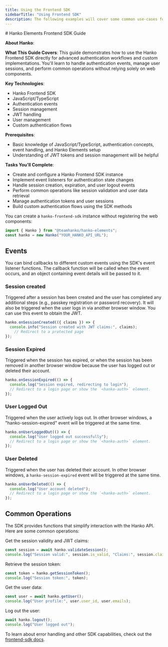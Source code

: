 ```yaml
---
title: Using the Frontend SDK
sidebarTitle: "Using Frontend SDK"
description: The following examples will cover some common use-cases for the `hanko-frontend-sdk` instance returned by the `register()` function, but please take a look into the [frontend-sdk docs](https://teamhanko.github.io/hanko/jsdoc/hanko-frontend-sdk/) for details.
---
```



<div class="hidden">
# Hanko Elements Frontend SDK Guide

**About Hanko**:
<HankoAbout />

**What This Guide Covers**: This guide demonstrates how to use the Hanko Frontend SDK directly for advanced authentication workflows and custom implementations. You'll learn to handle authentication events, manage user sessions, and perform common operations without relying solely on web components.

**Key Technologies**:
- Hanko Frontend SDK
- JavaScript/TypeScript
- Authentication events
- Session management
- JWT handling
- User management
- Custom authentication flows

**Prerequisites**:
- Basic knowledge of JavaScript/TypeScript, authentication concepts, event handling, and Hanko Elements setup
- Understanding of JWT tokens and session management will be helpful

**Tasks You'll Complete**: 
- Create and configure a Hanko Frontend SDK instance
- Implement event listeners for authentication state changes
- Handle session creation, expiration, and user logout events
- Perform common operations like session validation and user data retrieval
- Manage authentication tokens and user sessions
- Build custom authentication flows using the SDK methods
</div>

You can create a `hanko-frontend-sdk` instance without registering the web components:

```js
import { Hanko } from "@teamhanko/hanko-elements";
const hanko = new Hanko("YOUR_HANKO_API_URL");
```

## Events
You can bind callbacks to different custom events using the SDK's event listener functions. The callback function will be called when the event occurs, and an object containing event details will be passed to it.

### Session created

Triggered after a session has been created and the user has completed any additional steps (e.g., passkey registration or password recovery). It will also be triggered when the user logs in via another browser window. You can use this event to obtain the JWT.

```js
hanko.onSessionCreated(({ claims }) => {
  console.info("Session created with JWT claims:", claims);
    // Redirect to a protected page
});
```

### Session Expired

Triggered when the session has expired, or when the session has been removed in another browser window because the user has logged out or deleted their account.

```js
hanko.onSessionExpired(() => {
  console.log("Session expired, redirecting to login");
  // Redirect to a login page or show the `<hanko-auth>` element.
});
```

### User Logged Out

Triggered when the user actively logs out. In other browser windows, a "hanko-session-expired" event will be triggered at the same time.

```js
hanko.onUserLoggedOut(() => {
  console.log("User logged out successfully");
  // Redirect to a login page or show the `<hanko-auth>` element.
});
```
### User Deleted

Triggered when the user has deleted their account. In other browser windows, a `hanko-session-expired` event will be triggered at the same time.

```js
hanko.onUserDeleted(() => {
  console.log("User account deleted");
  // Redirect to a login page or show the `<hanko-auth>` element.
});
```

## Common Operations

The SDK provides functions that simplify interaction with the Hanko API. Here are some common operations:

Get the session validity and JWT claims:

```js
const session = await hanko.validateSession();
console.log("Session valid:", session.is_valid, "Claims:", session.claims);
```

Retrieve the session token:

```js
const token = hanko.getSessionToken();
console.log("Session token:", token);
````

Get the user data:

```js
const user = await hanko.getUser();
console.log("User profile:", user.user_id, user.emails);
```

Log out the user:

```js
await hanko.logout();
console.log("User logged out");
```

To learn about error handling and other SDK capabilities, check out the [frontend-sdk docs](https://teamhanko.github.io/hanko/jsdoc/hanko-frontend-sdk/).